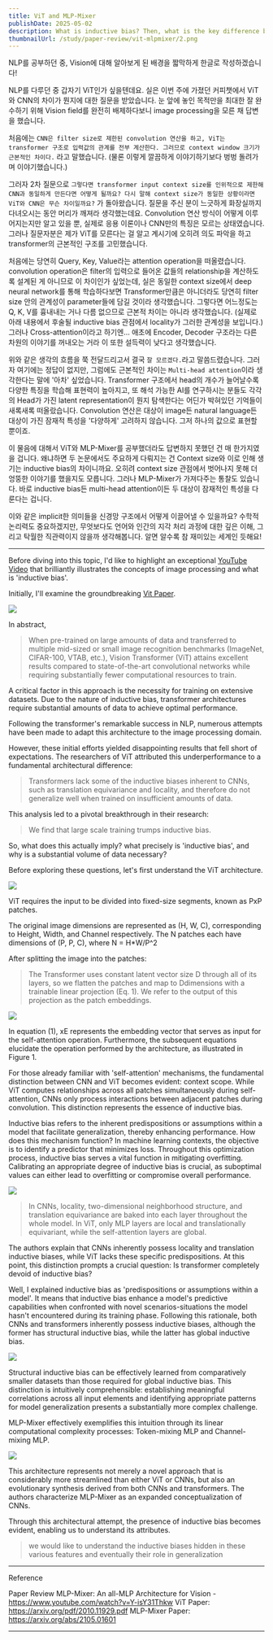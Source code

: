 ```yaml
---
title: ViT and MLP-Mixer
publishDate: 2025-05-02
description: What is inductive bias? Then, what is the key difference between ViT and CNN?
thumbnailUrl: /study/paper-review/vit-mlpmixer/2.png
---
```


NLP를 공부하던 중, Vision에 대해 알아보게 된 배경을 짧막하게 한글로 작성하겠습니다!

NLP를 다루던 중 갑자기 ViT인가 싶을텐데요. 실은 이번 주에 가졌던 커피챗에서 ViT와 CNN의 차이가 뭔지에 대한 질문을 받았습니다. 눈 앞에 놓인 목적만을 최대한 잘 완수하기 위해 Vision field를 완전히 배제하다보니 image processing을 모른 채 답변을 했습니다.

처음에는 `CNN은 filter size로 제한된 convolution 연산을 하고, ViT는 transformer 구조로 입력값의 관계를 전부 계산한다. 그러므로 context window 크기가 근본적인 차이다.` 라고 말했습니다. (물론 이렇게 깔끔하게 이야기하기보다 벙벙 돌려가며 이야기했습니다.)

그러자 2차 질문으로 `그렇다면 transformer input context size를 인위적으로 제한해 CNN과 동일하게 만든다면 어떻게 될까요? 다시 말해 context size가 동일한 상황이라면 ViT와 CNN은 무슨 차이일까요?` 가 돌아왔습니다. 질문을 주신 분이 느긋하게 화장실까지 다녀오시는 동안 머리가 깨져라 생각했는데요. Convolution 연산 방식이 어떻게 이루어지는지만 알고 있을 뿐, 실제로 응용 이론이나 CNN만의 특징은 모르는 상태였습니다. 그러나 질문자분은 제가 ViT를 모른다는 걸 알고 계시기에 오히려 의도 파악을 하고 transformer의 근본적인 구조를 고민했습니다.

처음에는 당연히 Query, Key, Value라는 attention operation을 떠올렸습니다. convolution operation은 filter의 입력으로 들어온 값들의 relationship을 계산하도록 설계된 게 아니므로 이 차이인가 싶었는데, 실은 동일한 context size에서 deep neural network를 통해 학습하다보면 Transformer만큼은 아니더라도 당연히 filter size 안의 관계성이 parameter들에 담길 것이라 생각했습니다. 그렇다면 어느정도는 Q, K, V를 흉내내는 거나 다름 없으므로 근본적 차이는 아니라 생각했습니다. (실제로 아래 내용에서 후술될 inductive bias 관점에서 locality가 그러한 관계성을 보입니다.) 그러나 Cross-attention이라고 하기엔... 애초에 Encoder, Decoder 구조라는 다른 차원의 이야기를 꺼내오는 거라 이 또한 설득력이 낮다고 생각했습니다.

위와 같은 생각의 흐름을 쭉 전달드리고서 결국 `잘 모르겠다.`라고 말씀드렸습니다. 그러자 여기에는 정답이 없지만, 그럼에도 근본적인 차이는 `Multi-head attention`이라 생각한다는 말에 '아차' 싶었습니다. Transformer 구조에서 head의 개수가 늘어날수록 다양한 특징을 학습해 표현력이 높아지고, 또 해석 가능한 AI를 연구하시는 분들도 각각의 Head가 가진 latent representation이 뭔지 탐색한다는 어딘가 박혀있던 기억들이 새록새록 떠올랐습니다. Convolution 연산은 대상이 image든 natural language든 대상이 가진 잠재적 특성을 '다양하게' 고려하지 않습니다. 그저 하나의 값으로 표현할 뿐이죠.

이 물음에 대해서 ViT와 MLP-Mixer를 공부했더라도 답변하지 못했던 건 매 한가지였을 겁니다. 왜냐하면 두 논문에서도 주요하게 다뤄지는 건 Context size와 이로 인해 생기는 inductive bias의 차이니까요. 오히려 context size 관점에서 벗어나지 못해 더 엉뚱한 이야기를 했을지도 모릅니다. 그러나 MLP-Mixer가 가져다주는 통찰도 있습니다. 바로 inductive bias든 multi-head attention이든 두 대상이 잠재적인 특성을 다룬다는 겁니다.

이와 같은 implicit한 의미들을 신경망 구조에서 어떻게 이끌어낼 수 있을까요? 수학적 논리력도 중요하겠지만, 무엇보다도 언어와 인간의 지각 처리 과정에 대한 깊은 이해, 그리고 탁월한 직관력이지 않을까 생각해봅니다. 알면 알수록 참 재미있는 세계인 듯해요!

---

Before diving into this topic, I'd like to highlight an exceptional [YouTube Video] that brilliantly illustrates the concepts of image processing and what is 'inductive bias'.

Initially, I'll examine the groundbreaking [Vit Paper].

![](/study/paper-review/vit-mlpmixer/1.png)

In abstract,
> When pre-trained on large amounts of data and transferred to multiple mid-sized or small image recognition benchmarks (ImageNet, CIFAR-100, VTAB, etc.), Vision Transformer (ViT) attains excellent results compared to state-of-the-art convolutional networks while requiring substantially fewer computational resources to train.

A critical factor in this approach is the necessity for training on extensive datasets. Due to the nature of inductive bias, transformer architectures require substantial amounts of data to achieve optimal performance.

Following the transformer's remarkable success in NLP, numerous attempts have been made to adapt this architecture to the image processing domain.

However, these initial efforts yielded disappointing results that fell short of expectations. The researchers of ViT attributed this underperformance to a fundamental architectural difference:
> Transformers lack some of the inductive biases inherent to CNNs, such as translation equivariance and locality, and therefore do not generalize well when trained on insufficient amounts of data.

This analysis led to a pivotal breakthrough in their research:
> We find that large scale training trumps inductive bias.

So, what does this actually imply? what precisely is 'inductive bias', and why is a substantial volume of data necessary?

Before exploring these questions, let's first understand the ViT architecture.

![](/study/paper-review/vit-mlpmixer/2.png)

ViT requires the input to be divided into fixed-size segments, known as PxP patches.

The original image dimensions are represented as (H, W, C), corresponding to Height, Width, and Channel respectively. The N patches each have dimensions of (P, P, C), where N = H*W/P^2

After splitting the image into the patches:
> The Transformer uses constant latent vector size D through all of its layers, so we flatten the patches and map to Ddimensions with a trainable linear projection (Eq. 1). We refer to the output of this projection as the patch embeddings.

![](/study/paper-review/vit-mlpmixer/3.png)

In equation (1), xE represents the embedding vector that serves as input for the self-attention operation. Furthermore, the subsequent equations elucidate the operation performed by the architecture, as illustrated in Figure 1.

For those already familiar with 'self-attention' mechanisms, the fundamental distinction between CNN and ViT becomes evident: context scope. While ViT computes relationships across all patches simultaneously during self-attention, CNNs only process interactions between adjacent patches during convolution. This distinction represents the essence of inductive bias.

Inductive bias refers to the inherent predispositions or assumptions within a model that facilitate generalization, thereby enhancing performance. How does this mechanism function? In machine learning contexts, the objective is to identify a predictor that minimizes loss. Throughout this optimization process, inductive bias serves a vital function in mitigating overfitting. Calibrating an appropriate degree of inductive bias is crucial, as suboptimal values can either lead to overfitting or compromise overall performance.

![](/study/paper-review/vit-mlpmixer/4.png)

> In CNNs, locality, two-dimensional neighborhood structure, and translation equivariance are baked into each layer throughout the whole model. In ViT, only MLP layers are local and translationally equivariant, while the self-attention layers are global.

The authors explain that CNNs inherently possess locality and translation inductive biases, while ViT lacks these specific predispositions. At this point, this distinction prompts a crucial question: Is transformer completely devoid of inductive bias?

Well, I explained inductive bias as 'predispositions or assumptions within a model'. It means that inductive bias enhance a model's predictive capabilities when confronted with novel scenarios-situations the model hasn't encountered during its training phase. Following this rationale, both CNNs and transformers inherently possess inductive biases, although the former has structural inductive bias, while the latter has global inductive bias.

![](/study/paper-review/vit-mlpmixer/5.png)

Structural inductive bias can be effectively learned from comparatively smaller datasets than those required for global inductive bias. This distinction is intuitively comprehensible: establishing meaningful correlations across all input elements and identifying appropriate patterns for model generalization presents a substantially more complex challenge.

MLP-Mixer effectively exemplifies this intuition through its linear computational complexity processes: Token-mixing MLP and Channel-mixing MLP.

![](/study/paper-review/vit-mlpmixer/6.png)

This architecture represents not merely a novel approach that is considerably more streamlined than either ViT or CNNs, but also an evolutionary synthesis derived from both CNNs and transformers. The authors characterize MLP-Mixer as an expanded conceptualization of CNNs.

Through this architectural attempt, the presence of inductive bias becomes evident, enabling us to understand its attributes.

> we would like to understand the inductive biases hidden in these various features and eventually their role in generalization

---
Reference

Paper Review MLP-Mixer: An all-MLP Architecture for Vision - https://www.youtube.com/watch?v=Y-isY31Thkw
ViT Paper: https://arxiv.org/pdf/2010.11929.pdf
MLP-Mixer Paper: https://arxiv.org/abs/2105.01601

---
[YouTube Video]: https://www.youtube.com/watch?v=Y-isY31Thkw
[ViT Paper]: https://arxiv.org/pdf/2010.11929.pdf
[MLP-Mixer Paper]: https://arxiv.org/abs/2105.01601
